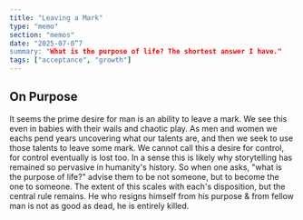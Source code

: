 ```yaml
---
title: "Leaving a Mark"
type: "memo"
section: "memos"
date: "2025-07-0”7
summary: "What is the purpose of life? The shortest answer I have."
tags: ["acceptance", "growth"]
---
```


## On Purpose

It seems the prime desire for man is an ability to leave a mark. We see this even in babies with their wails and chaotic play.
As men and women we eachs pend years uncovering what our talents are, and then we seek to use those talents to leave some mark.
We cannot call this a desire for control, for control eventually is lost too. In a sense this is likely why storytelling has
remained so pervasive in humanity's history. So when one asks, "what is the purpose of life?" advise them to be not someone,
 but to become the one to someone. The extent of this scales with each's disposition, but the central rule remains. He who
 resigns himself from his purpose & from fellow man is not as good as dead, he is entirely killed.